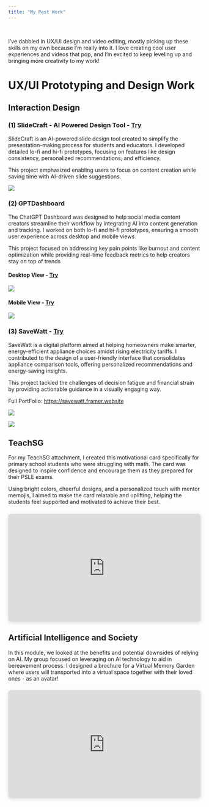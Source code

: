 ```yaml
---
title: "My Past Work"
---
```


```r
```

<br> I've dabbled in UX/UI design and video editing, mostly picking up these skills on my own because I'm really into it. I love creating cool user experiences and videos that pop, and I'm excited to keep leveling up and bringing more creativity to my work!

# UX/UI Prototyping and Design Work

## Interaction Design

### (1) SlideCraft - AI Powered Design Tool - [Try](https://www.figma.com/proto/4o0fMCNtIOXtFuupnMgmlU/(Slidecraft)-Hi-Fi-Prototype-Flow?page-id=0%3A1&node-id=1-31&starting-point-node-id=1%3A31&t=Mh9u0WSzDA1yIXVO-1)

SlideCraft is an AI-powered slide design tool created to simplify the presentation-making process for students and educators. I developed detailed lo-fi and hi-fi prototypes, focusing on features like design consistency, personalized recommendations, and efficiency.

This project emphasized enabling users to focus on content creation while saving time with AI-driven slide suggestions.

[![](src/images/Slidecraft.png)](https://www.figma.com/proto/4o0fMCNtIOXtFuupnMgmlU/(Slidecraft)-Hi-Fi-Prototype-Flow?page-id=0%3A1&node-id=1-31&starting-point-node-id=1%3A31&t=Mh9u0WSzDA1yIXVO-1)

### (2) GPTDashboard 

The ChatGPT Dashboard was designed to help social media content creators streamline their workflow by integrating AI into content generation and tracking. I worked on both lo-fi and hi-fi prototypes, ensuring a smooth user experience across desktop and mobile views.

This project focused on addressing key pain points like burnout and content optimization while providing real-time feedback metrics to help creators stay on top of trends​

#### Desktop View - [Try](https://www.figma.com/proto/LZcst4QtAgGJgik4eHhaRb/(ChatGPT-Dashboard)-Hi-Fi-Desktop-View-Prototype-Link%3A?page-id=0%3A1&node-id=1-228&starting-point-node-id=1%3A228&t=p4qJvBRCwOvr5VdO-1)

[![](src/images/GPTDashboard.png)](https://www.figma.com/proto/LZcst4QtAgGJgik4eHhaRb/(ChatGPT-Dashboard)-Hi-Fi-Desktop-View-Prototype-Link%3A?page-id=0%3A1&node-id=1-228&starting-point-node-id=1%3A228&t=p4qJvBRCwOvr5VdO-1)

#### Mobile View - [Try](https://www.figma.com/proto/XAkmFk4Ob0sKCjq9WicOTn/(ChatGPT-Dashboard)-Hi-Fi-Mobile-View-Prototype-Link%3A?page-id=0%3A1&node-id=1-155&starting-point-node-id=1%3A155&scaling=scale-down&content-scaling=fixed&t=usOMIBXFWyw4m05r-1)

[![](src/images/Mobile Dashboard.png)](https://www.figma.com/proto/XAkmFk4Ob0sKCjq9WicOTn/(ChatGPT-Dashboard)-Hi-Fi-Mobile-View-Prototype-Link%3A?page-id=0%3A1&node-id=1-155&starting-point-node-id=1%3A155&scaling=scale-down&content-scaling=fixed&t=usOMIBXFWyw4m05r-1)

### (3) SaveWatt - [Try](https://www.figma.com/proto/33D1uDg1g786wbtU9np2gq/4_G3_Prototype?page-id=3%3A646&node-id=89-2546&starting-point-node-id=89%3A2546&t=NrbMP0AecEP9SCMu-1)

SaveWatt is a digital platform aimed at helping homeowners make smarter, energy-efficient appliance choices amidst rising electricity tariffs. I contributed to the design of a user-friendly interface that consolidates appliance comparison tools, offering personalized recommendations and energy-saving insights.

This project tackled the challenges of decision fatigue and financial strain by providing actionable guidance in a visually engaging way.

Full PortFolio: <https://savewatt.framer.website>

![](src/images/SaveWatt.png)

[![](src/images/SaveWatt_Prototype.png)](https://www.figma.com/proto/33D1uDg1g786wbtU9np2gq/4_G3_Prototype?page-id=3%3A646&node-id=89-2546&starting-point-node-id=89%3A2546&t=NrbMP0AecEP9SCMu-1)

## TeachSG

For my TeachSG attachment, I created this motivational card specifically for primary school students who were struggling with math. The card was designed to inspire confidence and encourage them as they prepared for their PSLE exams.

Using bright colors, cheerful designs, and a personalized touch with mentor memojis, I aimed to make the card relatable and uplifting, helping the students feel supported and motivated to achieve their best.

::: {style="position: relative; width: 100%; height: 0; padding-top: 56.2225%; padding-bottom: 0; box-shadow: 0 2px 8px 0 rgba(63,69,81,0.16); margin-top: 1.6em; margin-bottom: 0.9em; overflow: hidden; border-radius: 8px; will-change: transform;"}
<iframe loading="lazy" style="position: absolute; width: 100%; height: 100%; top: 0; left: 0; border: none; padding: 0;margin: 0;" src="https://www.canva.com/design/DAGRwrKGhxo/DFyJSp72gAFRLvh1wU3bwA/view?embed" allowfullscreen="allowfullscreen" allow="fullscreen">

</iframe>
:::

<a href="https://www.canva.com/design/DAGRwrKGhxo/DFyJSp72gAFRLvh1wU3bwA/view?utm_content=DAGRwrKGhxo&utm_campaign=designshare&utm_medium=embeds&utm_source=link" target="_blank" rel="noopener"></a>

## Artificial Intelligence and Society

In this module, we looked at the benefits and potential downsides of relying on AI. My group focused on leveraging on AI technology to aid in bereavement process. I designed a brochure for a Virtual Memory Garden where users will transported into a virtual space together with their loved ones - as an avatar!

::: {style="position: relative; width: 100%; height: 0; padding-top: 56.2225%; padding-bottom: 0; box-shadow: 0 2px 8px 0 rgba(63,69,81,0.16); margin-top: 1.6em; margin-bottom: 0.9em; overflow: hidden; border-radius: 8px; will-change: transform;"}
<iframe loading="lazy" style="position: absolute; width: 100%; height: 100%; top: 0; left: 0; border: none; padding: 0;margin: 0;" src="https://www.canva.com/design/DAF0lbgxhPk/jKGt5Uqtio2trLaLP-h9tw/view?embed" allowfullscreen="allowfullscreen" allow="fullscreen">

</iframe>
:::

```         
```

```         
```
